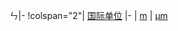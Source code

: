 ㄣ|-
!colspan="2"| [[国际单位制|国际单位]]
|-
|{{Template:Unit of length/enginote|m={{{m<noinclude>|1</noinclude>}}}|a={{{a<noinclude>|0</noinclude>}}}}}&nbsp;[[米 (单位)|m]]
|{{Template:Unit of length/enginote|m={{{m|1}}}|a={{{a<noinclude>|0</noinclude>}}}|f=0.000001}}&nbsp;[[微米|μm]]